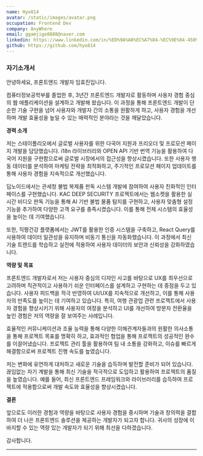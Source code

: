 ```yaml
---
name: Hyo814
avatar: /static/images/avatar.png
occupation: Frontend Dev
company: AnyWhere
email: ggamjige8888@naver.com
linkedin: https://www.linkedin.com/in/%ED%9A%A8%EC%A7%84-%EC%9E%84-450901210/
github: https://github.com/hyo814
---
```


### 자기소개서

안녕하세요, 프론트엔드 개발자 임효진입니다.

컴퓨터정보공학부를 졸업한 후, 3년간 프론트엔드 개발자로 활동하며 사용자 경험 중심의 웹 애플리케이션을 설계하고 개발해 왔습니다. 이 과정을 통해 프론트엔드 개발이 단순한 기술 구현을 넘어 사용자와 개발자 간의 소통을 원활하게 하고, 사용자 경험을 개선하며 개발 효율성을 높일 수 있는 매력적인 분야라는 것을 깨달았습니다.

**경력 소개**

저는 스테이폴리오에서 글로벌 사용자를 위한 다국어 지원과 프리오더 및 프로모션 페이지 개발을 담당했습니다. i18n 라이브러리와 OPEN API 기반 번역 기능을 활용하여 다국어 지원을 구현함으로써 글로벌 시장에서의 접근성을 향상시켰습니다. 또한 사용자 행동 데이터를 분석하여 마케팅 전략을 최적화하고, 주기적인 프로모션 페이지 업데이트를 통해 사용자 경험을 지속적으로 개선했습니다.

딥노이드에서는 관세청 불법 복제품 판독 시스템 개발에 참여하여 사용자 친화적인 인터페이스를 구현했습니다. KAC DEEP SECURITY 프로젝트에서는 웹소켓을 활용한 실시간 비디오 판독 기능을 통해 AI 기반 불법 물품 탐지를 구현하고, 사용자 맞춤형 설정 기능을 추가하여 다양한 고객 요구를 충족시켰습니다. 이를 통해 전체 시스템의 효율성을 높이는 데 기여했습니다.

또한, 직짱건강 플랫폼에서는 JWT를 활용한 인증 시스템을 구축하고, React Query를 사용하여 데이터 일관성을 유지하며 비동기 통신을 자동화했습니다. 이 과정에서 최신 기술 트렌드를 학습하고 실전에 적용하여 사용자 데이터의 보안과 신뢰성을 강화하였습니다.

**역량 및 목표**

프론트엔드 개발자로서 저는 사용자 중심의 디자인 사고를 바탕으로 UX를 최우선으로 고려하며 직관적이고 사용하기 쉬운 인터페이스를 설계하고 구현하는 데 중점을 두고 있습니다. 사용자 피드백을 적극 반영하여 UI/UX를 지속적으로 개선하고, 이를 통해 사용자의 만족도를 높이는 데 기여하고 있습니다. 특히, 여행 관광업 관련 프로젝트에서 사용자 경험을 향상시키기 위해 사용자의 여정을 분석하고 UI를 개선하여 방문자 전환율을 높인 경험은 저의 역량을 잘 보여주는 사례입니다.

효율적인 커뮤니케이션과 조율 능력을 통해 다양한 이해관계자들과의 원활한 의사소통을 통해 프로젝트 목표를 명확히 하고, 효과적인 협업을 통해 프로젝트의 성공적인 완수를 이끌어냈습니다. 프로젝트 관리 툴을 활용하여 팀 내 소통을 강화하고, 이슈를 빠르게 해결함으로써 프로젝트 진행 속도를 높였습니다.

저는 변화에 유연하게 대처하고 새로운 기술을 습득하며 발전할 준비가 되어 있습니다. 끊임없는 자기 계발을 통해 최신 기술을 적극적으로 도입하고 활용하여 프로젝트의 품질을 높였습니다. 예를 들어, 최신 프론트엔드 프레임워크와 라이브러리를 습득하여 프로젝트에 적용함으로써 개발 속도와 효율성을 향상시켰습니다.

**결론**

앞으로도 이러한 경험과 역량을 바탕으로 사용자 경험을 중시하며 기술과 창의력을 결합하여 더 나은 프론트엔드 솔루션을 제공하는 개발자가 되고자 합니다. 귀사의 성장에 이바지할 수 있는 역량 있는 개발자가 되기 위해 최선을 다하겠습니다.

감사합니다.

---
